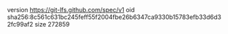 version https://git-lfs.github.com/spec/v1
oid sha256:8c561c631bc245feff55f2004fbe26b6347ca9330b15783efb33d6d32fc99af2
size 272859
